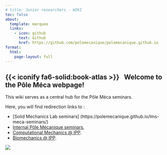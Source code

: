```yaml
---
# title: Junior researchers - WIKI
toc: false
about:
  template: marquee
  links:
    - icon: github
      text: Github
      href: https://github.com/polemecanique/polemecanique.github.io
format:
  html:
    page-layout: full
---
```


## {{< iconify fa6-solid:book-atlas >}} &nbsp; Welcome to the Pôle Méca webpage!

This wiki serves as a central hub for the Pôle Méca seminars. 

Here, you will find redirection links to :

* [Solid Mechanics Lab seminars] (https://polemecanique.github.io/lms-meca-seminars/)
* [Internal Pôle Mécanique seminars](https://polemecanique.github.io/internal_seminars/),
* [Computational Mechanics @ IPP](https://src.koda.cnrs.fr/martin.genet/computational-mechanics-at-ipp/-/blob/main/README.md#upcoming-presentations).
* [Biomechanics @ IPP](https://groupes.renater.fr/sympa/info/biomechanics-at-ipp). 

![](Resources/Images/PoleMeca.png)

